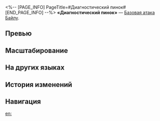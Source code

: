 <%-- [PAGE_INFO]
PageTitle=#Диагностический пинок#
[END_PAGE_INFO] --%>
{{Навык Инфобокс
|Название         = Диагностический пинок
|Изображение      = Навык Диагностический пинок.png
|Персонаж         = Байлу
|Тип              = Базовая атака
|Тэг              = Одиночная атака
|УронСтойк        = 10
|ЭнергияГен       = 20
|Энергия          = 
|Длительность     = 
|Описание         = Наносит электрический урон выбранному противнику, равный {{Цвет|Выделенный|50%—110%}} от силы атаки Байлу.
|Свойство1        = 
|Масштабирование1 = 
}}
'''«Диагностический пинок»''' — [[Базовая атака]] [[Байлу]].

==Превью==
{{Превью
|Файл = Диагностический пинок Превью
}}

==Масштабирование==
{{Масштабирование навыка
|50%;60%;70%;80%;90%;100%;110%;120%;130%;140%
}}

==На других языках==
{{На других языках
|en   = Diagnostic Kick
|zhs  = 望&nbsp;、闻、问…蹴！
|zht  = 望、聞、問……蹴！
|ja   = {{Rubi|望|ぼう}}・{{Rubi|聞|ぶん}}・{{Rubi|問|もん}}…{{Rubi|蹴|けり}}！
|ko   = 보고 듣고 묻고… 아뵤!
|es   = Patada diagnóstica
|fr   = Diagnostic musclé
|ru   = Диагностический пинок
|th   = Diagnostic Kick
|vi   = Nhìn, Nghe, Hỏi... Đá!
|de   = Diagnosetritt
|id   = Diagnostic Kick
|pt   = Chute de Diagnóstico
}}

==История изменений==
{{История изменений|3.5}}

==Навигация==
{{Навык Навбокс|Байлу}}

[[en:]]